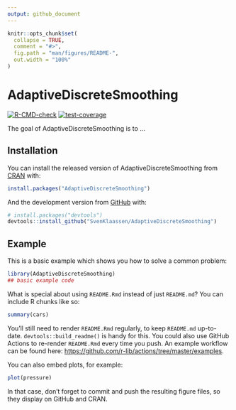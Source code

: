```yaml
---
output: github_document
---
```


<!-- README.md is generated from README.Rmd. Please edit that file -->

```r
knitr::opts_chunk$set(
  collapse = TRUE,
  comment = "#>",
  fig.path = "man/figures/README-",
  out.width = "100%"
)
```

# AdaptiveDiscreteSmoothing

<!-- badges: start -->
[![R-CMD-check](https://github.com/SvenKlaassen/AdaptiveDiscreteSmoothing/actions/workflows/check-standard.yaml/badge.svg)](https://github.com/SvenKlaassen/AdaptiveDiscreteSmoothing/actions/workflows/check-standard.yaml)
[![test-coverage](https://github.com/SvenKlaassen/AdaptiveDiscreteSmoothing/actions/workflows/test-coverage.yaml/badge.svg)](https://github.com/SvenKlaassen/AdaptiveDiscreteSmoothing/actions/workflows/test-coverage.yaml)
<!-- badges: end -->

The goal of AdaptiveDiscreteSmoothing is to ...

## Installation

You can install the released version of AdaptiveDiscreteSmoothing from [CRAN](https://CRAN.R-project.org) with:

``` r
install.packages("AdaptiveDiscreteSmoothing")
```

And the development version from [GitHub](https://github.com/) with:

``` r
# install.packages("devtools")
devtools::install_github("SvenKlaassen/AdaptiveDiscreteSmoothing")
```
## Example

This is a basic example which shows you how to solve a common problem:

```r
library(AdaptiveDiscreteSmoothing)
## basic example code
```

What is special about using `README.Rmd` instead of just `README.md`? You can include R chunks like so:

```r
summary(cars)
```

You'll still need to render `README.Rmd` regularly, to keep `README.md` up-to-date. `devtools::build_readme()` is handy for this. You could also use GitHub Actions to re-render `README.Rmd` every time you push. An example workflow can be found here: <https://github.com/r-lib/actions/tree/master/examples>.

You can also embed plots, for example:

```r
plot(pressure)
```

In that case, don't forget to commit and push the resulting figure files, so they display on GitHub and CRAN.
